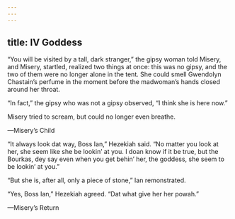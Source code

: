 ```yaml
---
---
---
```

title: IV Goddess
---




“You will be visited by a tall, dark stranger,” the gipsy woman told Misery, and Misery, startled, realized two things at once: this was no gipsy, and the two of them were no longer alone in the tent. She could smell Gwendolyn Chastain’s perfume in the moment before the madwoman’s hands closed around her throat.

“In fact,” the gipsy who was not a gipsy observed, “I think she is here now.”

Misery tried to scream, but could no longer even breathe.

—Misery’s Child

“It always look dat way, Boss Ian,” Hezekiah said. “No matter you look at her, she seem like she be lookin’ at you. I doan know if it be true, but the Bourkas, dey say even when you get behin’ her, the goddess, she seem to be lookin’ at you.”

“But she is, after all, only a piece of stone,” Ian remonstrated.

“Yes, Boss Ian,” Hezekiah agreed. “Dat what give her her powah.”

—Misery’s Return